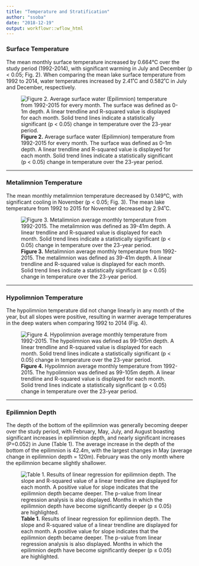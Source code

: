 ```yaml
---
title: "Temperature and Stratification"
author: "ssoba"
date: "2018-12-19"
output: workflowr::wflow_html
---
```


### Surface Temperature 
The mean monthly surface temperature increased by 0.664℃ over the study period (1992-2014), with significant warming in July and December (p < 0.05; Fig. 2). When comparing the mean lake surface temperature from 1992 to 2014, water temperatures increased by 2.41˚C and 0.582˚C in July and December, respectively. 

![**Figure 2.** Average surface water (Epilimnion) temperature from 1992-2015 for every month. The surface was defined as 0-1m depth. A linear trendline and R-squared value is displayed for each month. Solid trend lines indicate a statistically significant (p < 0.05) change in temperature over the 23-year period.](surface_water_temp.png)

***

### Metalimnion Temperature 
The mean monthly metalimnion temperature decreased by 0.149℃, with significant cooling in November (p < 0.05; Fig. 3). The mean lake temperature from 1992 to 2015 for November decreased by 2.94˚C.

![**Figure 3.** Metalimnion average monthly temperature from 1992-2015. The metalimnion was defined as 39-41m depth. A linear trendline and R-squared value is displayed for each month. Solid trend lines indicate a statistically significant (p < 0.05) change in temperature over the 23-year period.](Meta_temp.png)

*** 

### Hypolimnion Temperature 
The hypolimnion temperature did not change linearly in any month of the year, but all slopes were positive, resulting in warmer average temperatures in the deep waters when comparing 1992 to 2014 (Fig. 4). 

![**Figure 4.** Hypolimnion average monthly temperature from 1992-2015. The hypolimnion was defined as 99-105m depth. A linear trendline and R-squared value is displayed for each month. Solid trend lines indicate a statistically significant (p < 0.05) change in temperature over the 23-year period.](hypo_temp.png)

***

### Epilimnion Depth 
The depth of the bottom of the epilimnion was generally becoming deeper over the study period, with February, May, July, and August boasting significant increases in epilimnion depth, and nearly significant increases (P=0.052) in June (Table 1).  The average increase in the depth of the bottom of the epilimnion is 42.4m, with the largest changes in May (average change in epilimnion depth = 120m). February was the only month where the epilimnion became slightly shallower. 

![**Table 1.** Results of linear regression for epilimnion depth. The slope and R-squared value of a linear trendline are displayed for each month. A positive value for slope indicates that the epilimnion depth became deeper. The p-value from linear regression analysis is also displayed. Months in which the epilimnion depth have become significantly deeper (p ≤ 0.05) are highlighted.](Epi_depth_table.png)

